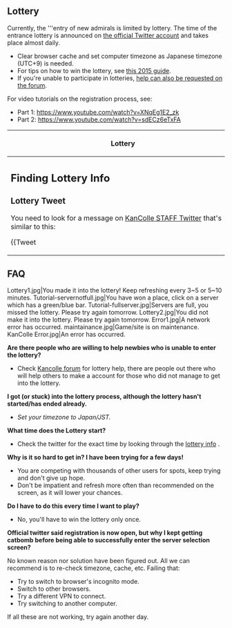 {{Tutorialportal}}
{{clr}}
==Lottery==
Currently, the '''entry of new admirals is limited by lottery. The time of the entrance lottery is announced on [https://twitter.com/KanColle_STAFF the official Twitter account] and takes place almost daily.
* Clear browser cache and set computer timezone as Japanese timezone (UTC+9) is needed.
* For tips on how to win the lottery, see [[User_blog:Dragonjet/Registration_Lottery_2015|this 2015 guide]].
* If you're unable to participate in lotteries, [http://www.himeuta.net/f49-lottery-help/ help can also be requested on the forum].

For video tutorials on the registration process, see:
* Part 1: https://www.youtube.com/watch?v=XNqEg1E2_zk
* Part 2: https://www.youtube.com/watch?v=sdECz6eTxFA

{| class="wikitable"
|-
! colspan="1" |Lottery
|-
|

==Finding Lottery Info==
===Lottery Tweet===
You need to look for a message on [https://twitter.com/KanColle_STAFF KanColle STAFF Twitter] that's similar to this:

<div style="width:520px;">
{{Tweet
|link = https://twitter.com/KanColle_STAFF/status/576563226697031680
|JP = 次回の「艦これ」新規着任サーバ開放は、【本日】実施致します！<br />
開放日時：【3/14(土曜日) 17:00】開放開始予定<br />
開放方式：【抽選】による多段階着任方式<br />
開放規模：新規【約10,000名】規模予定<br />
開放サーバ：計7～8サーバ群投入予定　※調整中
|EN =
}}
</div>


* The first line is usually a greeting and intro statement.
* The usual second line: '''開放日時''' is the date and time 
** '''【3/14(土曜日) 17:00】''' means March 14 (Saturday) 17:00 ('''JST''')
* The usual third line: '''開放方式''' is the method of entry
** '''【抽選】''' means Lottery
** '''【無抽選着任モード】''' or '''【無抽選】''' means there's no lottery! (rare)
** '''【常時着任可能】''' mean registration is open anytime.
* The usual fourth line: '''開放規模''' is the amount of players that can enter on the specified date. 
** 【約10,000名】 means around 10,000 slots for new players

'''Weekday Reference''' 
* 日曜日 = Sunday
* 月曜日 = Monday
* 火曜日 = Tuesday
* 水曜日 = Wednesday
* 木曜日 = Thursday
* 金曜日 = Friday
* 土曜日 = Saturday

Other expression being used:
* 祝日 = (National) Holiday
* 振替休日 = Compensatory holiday, Observed holiday (weekday holiday when the actual day is on the weekend), Substitute holiday
* GW = Golden Week
* 上旬 = First 10 days of the month.
* 中旬 = Second third of a month. Numerical day ranges from 10-20
* 下旬 = Last third of a month. Numerical day ranges from 20-30/31

===Other Announcements===
If the lottery time for the specific day is not yet available, you will need to look for something similar to this:

<div style="width:520px;">
{{Tweet
|link = https://twitter.com/KanColle_STAFF/status/

|JP = 次回の「艦これ」新規着任サーバ開放は、明後日【3/14】に実施予定です。<br /> 

開放日時：【3/14(土曜日)】開放予定<br /> 
開放方式：【抽選】による多段階着任方式<br /> 
開放規模：新規【約10,000名】規模予定　※調整中<br /> 
開放サーバ：複数サーバ群投入予定　※調整中 <br />
<nowiki>#</nowiki>艦これ
|EN =Next KanColle server open registration time will implement "3/14", after tomorrow.<br />

Opening Time: Set to open at "3/14 (Sat)" <br />
Opening Method: Multi-stage "lot-drawing"<br />
Opening Scale: Set as "around 10,000" new player ※Adjustment in progress<br />
Opening Server: Set as total Multiple servers. ※Adjustment in progress<br />
<nowiki>#</nowiki>KanColle
}}
</div>

* 明後日 = after tomorrow
* 明日 = tomorrows
* 本日 = today
* 以降 = after
* 朝 = morning
* 昼 = afternoon
* 夕方 = evening
* 夜 = night
* 調整中 = adjustment in progress
* 大規模開放予定 = set to be large scale open up
* 新設第XXサーバ群 = new XXth server cluster

|}

==FAQ==
<gallery type="slideshow" widths="300">
Lottery1.jpg|You made it into the lottery! Keep refreshing every 3~5 or 5~10 minutes.
Tutorial-servernotfull.jpg|You have won a place, click on a server which has a green/blue bar.
Tutorial-fullserver.jpg|Servers are full, you missed the lottery. Please try again tomorrow.
Lottery2.jpg|You did not make it into the lottery. Please try again tomorrow.
Error1.jpg|A network error has occurred.
maintainance.jpg|Game/site is on maintenance.
KanColle Error.jpg|An error has occurred.
</gallery>
'''Are there people who are willing to help newbies who is unable to enter the lottery?'''
*Check [http://www.himeuta.net/f49-lottery-help/ Kancolle forum] for lottery help, there are people out there who will help others to make a account for those who did not manage to get into the lottery.
'''I got (or stuck) into the lottery process, although the lottery hasn't started/has ended already.'''
*''Set your timezone to Japan/JST.''
'''What time does the Lottery start?'''
*Check the twitter for the exact time by looking through the [[Tutorial:_How_to_Register#Finding_Lottery_Info|lottery info]] .
'''Why is it so hard to get in? I have been trying for a few days!'''
*You are competing with thousands of other users for spots, keep trying and don't give up hope.
*Don't be impatient and refresh more often than recommended on the screen, as it will lower your chances.
'''Do I have to do this every time I want to play?'''
*No, you'll have to win the lottery only once.
'''Official twitter said registration is now open, but why I kept getting catbomb before being able to successfully enter the server selection screen?'''

No known reason nor solution have been figured out. All we can recommend is to re-check timezone, cache, etc. Failing that:
*Try to switch to browser's incognito mode.
*Switch to other browsers.
*Try a different VPN to connect.
*Try switching to another computer. 
If all these are not working, try again another day.
